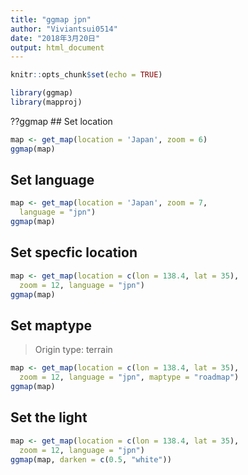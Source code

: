 ---
title: "ggmap jpn"
author: "Viviantsui0514"
date: "2018年3月20日"
output: html_document
---

```{r setup, include=FALSE}
knitr::opts_chunk$set(echo = TRUE)
```

```{r}
library(ggmap)
library(mapproj)
```
??ggmap
## Set location
```{r}
map <- get_map(location = 'Japan', zoom = 6)
ggmap(map)
```

## Set language
```{r}
map <- get_map(location = 'Japan', zoom = 7,
  language = "jpn")
ggmap(map)
```

## Set specfic location
```{r}
map <- get_map(location = c(lon = 138.4, lat = 35),
  zoom = 12, language = "jpn")
ggmap(map)
```

## Set maptype
> Origin type: terrain

```{r}
map <- get_map(location = c(lon = 138.4, lat = 35),
  zoom = 12, language = "jpn", maptype = "roadmap")
ggmap(map)
```

## Set the light
```{r}
map <- get_map(location = c(lon = 138.4, lat = 35),
  zoom = 12, language = "jpn")
ggmap(map, darken = c(0.5, "white"))
```

